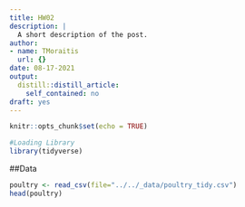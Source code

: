 ```yaml
---
title: HW02
description: |
  A short description of the post.
author:
- name: TMoraitis
  url: {}
date: 08-17-2021
output:
  distill::distill_article:
    self_contained: no
draft: yes
---
```



```r
knitr::opts_chunk$set(echo = TRUE)
```

```r
#Loading Library
library(tidyverse)
```

##Data

```r
poultry <- read_csv(file="../../_data/poultry_tidy.csv")
head(poultry)
```




